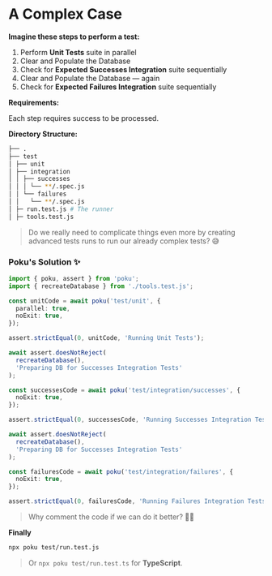 # A Complex Case

**Imagine these steps to perform a test:**

1. Perform **Unit Tests** suite in parallel
2. Clear and Populate the Database
3. Check for **Expected Successes Integration** suite sequentially
4. Clear and Populate the Database — again
5. Check for **Expected Failures Integration** suite sequentially

**Requirements:**

Each step requires success to be processed.

**Directory Structure:**

```bash
├── .
├── test
│ ├── unit
│ ├── integration
│ │ ├── successes
│ │ │ └── **/.spec.js
│ │ └── failures
│ │   └── **/.spec.js
│ ├─ run.test.js # The runner
│ ├─ tools.test.js
```

> Do we really need to complicate things even more by creating advanced tests runs to run our already complex tests? 😅

### Poku's Solution ✨

```ts
import { poku, assert } from 'poku';
import { recreateDatabase } from './tools.test.js';

const unitCode = await poku('test/unit', {
  parallel: true,
  noExit: true,
});

assert.strictEqual(0, unitCode, 'Running Unit Tests');

await assert.doesNotReject(
  recreateDatabase(),
  'Preparing DB for Successes Integration Tests'
);

const successesCode = await poku('test/integration/successes', {
  noExit: true,
});

assert.strictEqual(0, successesCode, 'Running Successes Integration Tests');

await assert.doesNotReject(
  recreateDatabase(),
  'Preparing DB for Successes Integration Tests'
);

const failuresCode = await poku('test/integration/failures', {
  noExit: true,
});

assert.strictEqual(0, failuresCode, 'Running Failures Integration Tests');
```

> Why comment the code if we can do it better? 🧙🏻

**Finally**

```bash
npx poku test/run.test.js
```

> Or `npx poku test/run.test.ts` for **TypeScript**.

